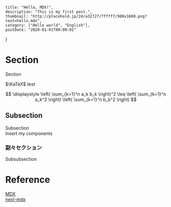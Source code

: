
    title: "Hello, MDX!",
    description: "This is my first post.",
    thumbnail: "http://placehold.jp/24/a32727/ffffff/900x1600.png?text=hello.mdx",
    category: ["Hello world", "English"],
    postDate: "2020-01-01T00:00:01"
}

<Container maxWidth="md">

# Section

Section

$\KaTeX$ test  

$$
\displaystyle \left( \sum_{k=1}^n a_k b_k \right)^2 \leq \left( \sum_{k=1}^n a_k^2 \right) \left( \sum_{k=1}^n b_k^2 \right)
$$

## Subsection

Subsection  
Insert my components

### 副々セクション

Subsubsection

# Reference

[MDX](https://mdxjs.com/)  
[next-mdx](https://github.com/zeit/next.js/tree/canary/packages/next-mdx)

</Container>
